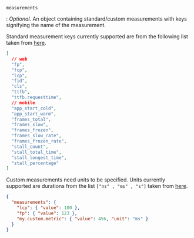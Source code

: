 `measurements`

: _Optional_. An object containing standard/custom measurements with keys signifying the name of the measurement.

Standard measurement keys currently supported are from the following list taken from [here](https://github.com/getsentry/sentry/blob/a8c960a933d2ded5225841573d8fc426a482ca9c/static/app/utils/discover/fields.tsx#L654-L676).

```json
[
  // web
  "fp",
  "fcp",
  "lcp",
  "fid",
  "cls",
  "ttfb",
  "ttfb.requesttime",
  // mobile
  "app_start_cold",
  "app_start_warm",
  "frames_total",
  "frames_slow",
  "frames_frozen",
  "frames_slow_rate",
  "frames_frozen_rate",
  "stall_count",
  "stall_total_time",
  "stall_longest_time",
  "stall_percentage"
]
```

Custom measurements need units to be specified. Units currently supported are durations from the list `["ns" , "ms" , "s"]` taken from [here](https://github.com/getsentry/relay/blob/1e45a8817e45408ecbdbd3f0a679a5f5e4885290/relay-metrics/src/protocol.rs#L14-L21).


```json
{
  "measurements": {
    "lcp": { "value": 100 },
    "fp": { "value": 123 },
    "my.custom.metric": { "value": 456, "unit": "ms" }
  }
}
```
